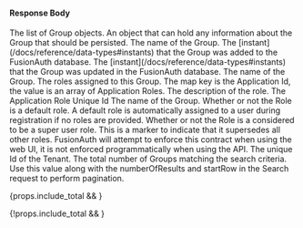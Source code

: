 
#### Response Body

<APIBlock>
  <APIField name="groups" type="Array">
    The list of Group objects.
  </APIField>
  <APIField name="groups[x].data" type="Object">
    An object that can hold any information about the Group that should be persisted.
  </APIField>
  <APIField name="groups[x].id" type="UUID">
    The name of the Group.
  </APIField>
  <APIField name="group[x].insertInstant" type="Long">
    The [instant](/docs/reference/data-types#instants) that the Group was added to the FusionAuth database.
  </APIField>
  <APIField name="group[x].lastUpdateInstant" type="Long">
    The [instant](/docs/reference/data-types#instants) that the Group was updated in the FusionAuth database.
  </APIField>
  <APIField name="groups[x].name" type="String">
    The name of the Group.
  </APIField>
  <APIField name="groups[x].roles" type="Map<UUID, List<Object>">
    The roles assigned to this Group. The map key is the Application Id, the value is an array of Application Roles.
  </APIField>
  <APIField name="groups[x].roles[applicationId][x].description" type="String">
    The description of the role.
  </APIField>
  <APIField name="groups[x].roles[applicationId][x].id" type="UUID">
    The Application Role Unique Id
  </APIField>
  <APIField name="groups[x].roles[applicationId][x].name" type="String">
    The name of the Group.
  </APIField>
  <APIField name="groups[x].roles[applicationId][x].isDefault" type="Boolean">
    Whether or not the Role is a default role. A default role is automatically assigned to a user during registration if no roles are provided.
  </APIField>
  <APIField name="groups[x].roles[applicationId][x].isSuperRole" type="Boolean">
    Whether or not the Role is a considered to be a super user role. This is a marker to indicate that it supersedes all other roles. FusionAuth will attempt to enforce this contract when using the web UI, it is not enforced programmatically when using the API.
  </APIField>
  <APIField name="groups[x].tenantId" type="UUID">
    The unique Id of the Tenant.
  </APIField>
  <APIField name="total" type="Integer" renderif={!!props.include_total}>
    The total number of Groups matching the search criteria. Use this value along with the <InlineField>numberOfResults</InlineField> and <InlineField>startRow</InlineField> in the Search request to perform pagination.
  </APIField>
</APIBlock>

{props.include_total && <JSON title="Example Response JSON" src="groups/search-response.json" /> }

{!props.include_total && <JSON title="Example Response JSON" src="groups/responses.json" /> }
